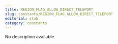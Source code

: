 ```yaml
---
title: REGION_FLAG_ALLOW_DIRECT_TELEPORT
slug: constants/REGION_FLAG_ALLOW_DIRECT_TELEPORT
editorial: stub
category: constants
---
```


<LSLConstant
	name="REGION_FLAG_ALLOW_DIRECT_TELEPORT"
	type="integer"
	value="0x100000"
/>

No description available.
